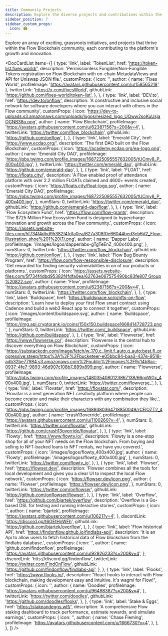 ```yaml
---
title: Community Projects
description: Explore the diverse projects and contributions within the Flow Blockchain community.
sidebar_position: 7
sidebar_custom_props:
  icon: 🏟️
---
```



Explore an array of exciting, grassroots initiatives, and projects that thrive within the Flow Blockchain community, each contributing to the platform's growth and innovation.

<DocCardList
  items={[
    {
      type: 'link',
      label: 'TokenList',
      href: 'https://token-list.fixes.world/',
      description:
        'Permissionless Fungible/Non-Fungible Tokens registration on Flow Blockchain with on-chain MetadataViews and API for Uniswap JSON file.',
      customProps: {
        icon: '',
        author: {
          name: 'Fixes World',
          profileImage: 'https://avatars.githubusercontent.com/u/158565218',
        },
        twitterLink: 'https://x.com/fixesWorld',
        githubLink: 'https://github.com/fixes-world/token-list',
      },
    },
    {
      type: 'link',
      label: 'DEV.to',
      href: 'https://dev.to/onflow',
      description:
        'A constructive and inclusive social network for software developers where you can interact with others in the Flow community',
      customProps: {
        icon: 'https://dev-to-uploads.s3.amazonaws.com/uploads/logos/resized_logo_UQww2soKuUsjaOGNB38o.png',
        author: {
          name: 'Flow Blockchain',
          profileImage:
            'https://avatars.githubusercontent.com/u/62387156?s=200&v=4',
        },
        twitterLink: 'https://twitter.com/flow_blockchain',
        githubLink: 'https://github.com/onflow',
      },
    },
    {
      type: 'link',
      label: 'Emerald City',
      href: 'https://www.ecdao.org/',
      description: 'The first DAO built on the Flow Blockchain',
      customProps: {
        icon: 'https://academy.ecdao.org/ea-logo.png',
        author: {
          name: 'Emerald City DAO',
          profileImage:
            'https://pbs.twimg.com/profile_images/1687225095557632005/tUCmv8_P_400x400.jpg',
        },
        twitterLink: 'https://twitter.com/emerald_dao',
        githubLink: 'https://github.com/emerald-dao',
      },
    },
    {
      type: 'link',
      label: 'FLOAT',
      href: 'https://floats.city/',
      description:
        'A Flow enabled proof of attendance platform with over 2.2 million FLOATs claimed and 4600+ events created',
      customProps: {
        icon: 'https://floats.city/float-logo.svg',
        author: {
          name: 'Emerald City DAO',
          profileImage:
            'https://pbs.twimg.com/profile_images/1687225095557632005/tUCmv8_P_400x400.jpg',
        },
        numStars: 0,
        twitterLink: 'https://twitter.com/emerald_dao',
        githubLink: 'https://github.com/emerald-dao/float',
      },
    },
    {
      type: 'link',
      label: 'Flow Ecosystem Fund',
      href: 'https://flow.com/flow-grants',
      description:
        'The $725 Million Flow Ecosystem Fund is designed to hypercharge innovation and growth across the Flow community.',
      customProps: {
        icon: 'https://assets.website-files.com/5f734f4dbd95382f4fdfa0ea/627a308f0e66044bed3eb6d2_Flow-Illustration_shoe%201%20(1).png',
        author: {
          name: 'Dapper Labs',
          profileImage: '/images/logos/dapperlabs-gTgTeEnZ_400x400.png',
        },
        numStars: 0,
        twitterLink: 'https://twitter.com/flow_blockchain',
        githubLink: 'https://github.com/onflow',
      },
    },
    {
      type: 'link',
      label: 'Flow Bug Bounty Program',
      href: 'https://flow.com/flow-responsible-disclosure',
      description:
        'Get rewarded for finding security vulnerabilities in on of our products or platforms.',
      customProps: {
        icon: 'https://assets.website-files.com/5f734f4dbd95382f4fdfa0ea/62763e067575490bc83fe807_Group%20822.svg',
        author: {
          name: 'Flow',
          profileImage:
            'https://avatars.githubusercontent.com/u/62387156?s=200&v=4',
        },
        numStars: 0,
        twitterLink: 'https://twitter.com/flow_blockchain',
      },
    },
    {
      type: 'link',
      label: 'Buildspace',
      href: 'https://buildspace.so/p/nfts-on-flow',
      description:
        'Learn how to deploy your first Flow smart contract using Cadence and build a web3 React app to connect it together',
      customProps: {
        icon: '/images/content/buildspace.svg',
        author: {
          name: 'Buildspace',
          profileImage:
            'https://img.api.cryptorank.io/coins/150x150.buildspace1668414728723.png',
        },
        numStars: 0,
        twitterLink: 'https://twitter.com/_buildspace',
        githubLink: 'https://github.com/buildspace',
      },
    },
    {
      type: 'link',
      label: 'Flowverse',
      href: 'https://www.flowverse.co/',
      description:
        'Flowverse is the central hub to discover everything on Flow Blockchain',
      customProps: {
        icon: 'https://substackcdn.com/image/fetch/w_170,c_limit,f_auto,q_auto:best,fl_progressive:steep/https%3A%2F%2Fbucketeer-e05bbc84-baa3-437e-9518-adb32be77984.s3.amazonaws.com%2Fpublic%2Fimages%2F9c14b8ac-0937-4fe7-9893-46d907c108b7_899x899.png',
        author: {
          name: 'Flowverse',
          profileImage:
            'https://pbs.twimg.com/profile_images/1480354080123867138/66piiWGx_400x400.jpg',
        },
        numStars: 0,
        twitterLink: 'https://twitter.com/flowverse_',
      },
    },
    {
      type: 'link',
      label: 'Flovatar',
      href: 'https://flovatar.com/',
      description:
        'Flovatar is a next generation NFT creativity platform where people can become creator and make their characters with any combination they like.',
      customProps: {
        icon: 'https://pbs.twimg.com/profile_images/1689380364718850049/rCElOZT2_400x400.jpg',
        author: {
          name: 'crash13override',
          profileImage: 'https://avatars.githubusercontent.com/u/1100260?v=4',
        },
        numStars: 0,
        twitterLink: 'https://twitter.com/flovatar',
        githubLink: 'https://github.com/crash13override/flovatar',
      },
    },
    {
      type: 'link',
      label: 'Flowty',
      href: 'https://www.flowty.io/',
      description:
        'Flowty is a one-stop shop for all of your NFT needs on the Flow blockchain. From buying and selling to NFT-backed loans to NFT rentals, we have you covered.',
      customProps: {
        icon: '/images/logos/flowty_400x400.jpg',
        author: {
          name: 'Flowty',
          profileImage: '/images/logos/flowty_400x400.jpg',
        },
        numStars: 0,
        twitterLink: 'https://twitter.com/flowty_io',
      },
    },
    {
      type: 'link',
      label: 'Flowser',
      href: 'https://flowser.dev/',
      description:
        'Flowser combines all the tools for local development and gives you a clear UI to inspect the local Flow network.',
      customProps: {
        icon: 'https://flowser.dev/icon.png',
        author: {
          name: 'Flowser',
          profileImage: 'https://flowser.dev/icon.png',
        },
        numStars: 0,
        twitterLink: 'https://twitter.com/onflowser',
        githubLink: 'https://github.com/onflowser/flowser',
      },
    },
    {
      type: 'link',
      label: 'Overflow',
      href: 'https://github.com/bjartek/overflow',
      description:
        'Overflow is a Go-based DSL for testing and running interactive stories',
      customProps: {
        icon: '',
        author: {
          name: 'bjartek',
          profileImage: 'https://avatars.githubusercontent.com/u/10621?v=4',
        },
        discordLink: 'https://discord.gg/t6GEtHnWFh',
        githubLink: 'https://github.com/bjartek/overflow',
      },
    },
    {
      type: 'link',
      label: 'Flow historical API',
      href: 'https://findonflow.github.io/findlabs-api/',
      description:
        'It is an Api to allow users to fetch historical data of Flow blockchain from the findlabs database.',
      customProps: {
        icon: '',
        author: {
          name: 'github.com/findonflow',
          profileImage:
            'https://avatars.githubusercontent.com/u/92926233?s=200&v=4',
        },
        discordLink: 'htts://discord.gg/findonflow',
        twitterLink: 'https://twitter.com/FindOnFlow',
        githubLink: 'https://github.com/findonflow/findlabs-api',
      },
    },
    {
      type: 'link',
      label: 'Flooks',
      href: 'https://www.flooks.io/',
      description:
        "React hooks to interact with Flow blockchain, making development easy and intuitive. It's wagmi for Flow!",
      customProps: {
        icon: '',
        author: {
          name: 'Doodles',
          profileImage:
            'https://avatars.githubusercontent.com/u/96498387?s=200&v=4',
        },
        twitterLink: 'https://twitter.com/doodles',
        githubLink: 'https://github.com/doodles/flooks',
      },
    },
    {
      type: 'link',
      label: 'Stake & Eggs',
      href: 'https://stakeandeggs.wtf/',
      description:
        'A comprehensive Flow staking dashboard to track performance, estimate rewards, and simulate earnings.',
      customProps: {
        icon: '',
        author: {
          name: 'Chase Fleming',
          profileImage: 'https://avatars.githubusercontent.com/u/1666730?v=4',
        },
      },
    },
  ]}
/>
